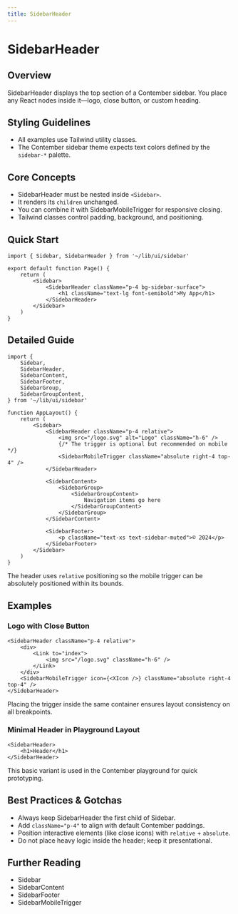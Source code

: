 ```yaml
---
title: SidebarHeader
---
```


<!-- Edited by human: false -->
<!-- Examples count: 3 -->
<!-- Source examples: 0 -->
<!-- Playground examples: 1 -->
<!-- External examples: 2 -->
<!-- Import examples: 3 -->

# SidebarHeader

## Overview
SidebarHeader displays the top section of a Contember sidebar.
You place any React nodes inside it—logo, close button, or custom heading.

## Styling Guidelines
* All examples use Tailwind utility classes.
* The Contember sidebar theme expects text colors defined by the `sidebar-*` palette.

## Core Concepts
* SidebarHeader must be nested inside `<Sidebar>`.
* It renders its `children` unchanged.
* You can combine it with SidebarMobileTrigger for responsive closing.
* Tailwind classes control padding, background, and positioning.

## Quick Start
```tsx
import { Sidebar, SidebarHeader } from '~/lib/ui/sidebar'

export default function Page() {
	return (
		<Sidebar>
			<SidebarHeader className="p-4 bg-sidebar-surface">
				<h1 className="text-lg font-semibold">My App</h1>
			</SidebarHeader>
		</Sidebar>
	)
}
```

## Detailed Guide
```tsx
import {
	Sidebar,
	SidebarHeader,
	SidebarContent,
	SidebarFooter,
	SidebarGroup,
	SidebarGroupContent,
} from '~/lib/ui/sidebar'

function AppLayout() {
	return (
		<Sidebar>
			<SidebarHeader className="p-4 relative">
				<img src="/logo.svg" alt="Logo" className="h-6" />
				{/* The trigger is optional but recommended on mobile */}
				<SidebarMobileTrigger className="absolute right-4 top-4" />
			</SidebarHeader>

			<SidebarContent>
				<SidebarGroup>
					<SidebarGroupContent>
						Navigation items go here
					</SidebarGroupContent>
				</SidebarGroup>
			</SidebarContent>

			<SidebarFooter>
				<p className="text-xs text-sidebar-muted">© 2024</p>
			</SidebarFooter>
		</Sidebar>
	)
}
```
The header uses `relative` positioning so the mobile trigger can be absolutely positioned within its bounds.

## Examples

### Logo with Close Button
```tsx
<SidebarHeader className="p-4 relative">
	<div>
		<Link to="index">
			<img src="/logo.svg" className="h-6" />
		</Link>
	</div>
	<SidebarMobileTrigger icon={<XIcon />} className="absolute right-4 top-4" />
</SidebarHeader>
```
Placing the trigger inside the same container ensures layout consistency on all breakpoints.

### Minimal Header in Playground Layout
```tsx
<SidebarHeader>
	<h1>Header</h1>
</SidebarHeader>
```
This basic variant is used in the Contember playground for quick prototyping.

## Best Practices & Gotchas
* Always keep SidebarHeader the first child of Sidebar.
* Add `className="p-4"` to align with default Contember paddings.
* Position interactive elements (like close icons) with `relative` + `absolute`.
* Do not place heavy logic inside the header; keep it presentational.

## Further Reading
* Sidebar
* SidebarContent
* SidebarFooter
* SidebarMobileTrigger
<!-- End of Generated Documentation -->
